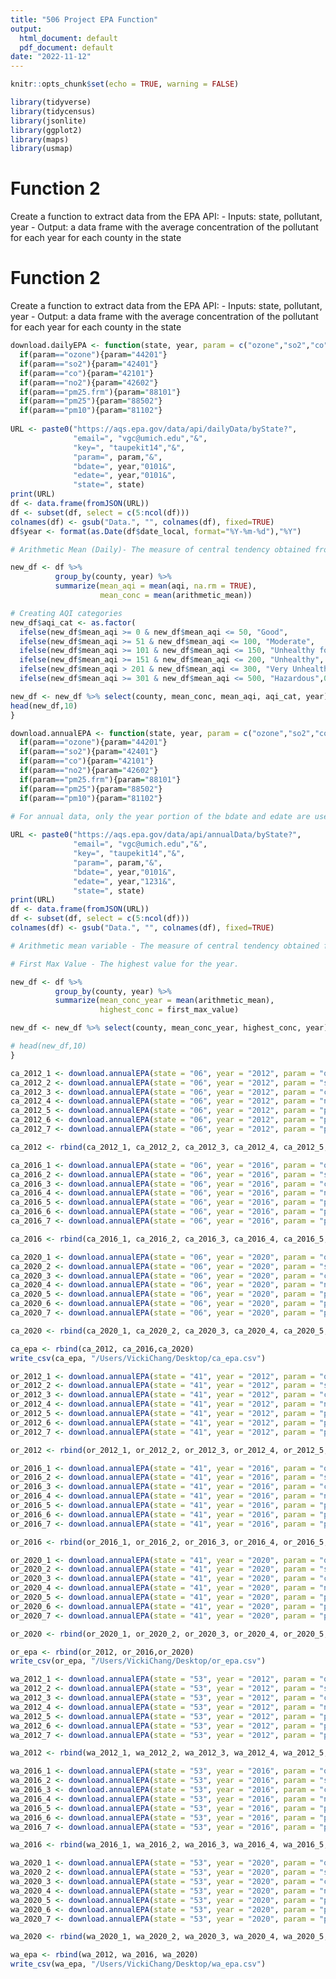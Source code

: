 ```yaml
---
title: "506 Project EPA Function"
output:
  html_document: default
  pdf_document: default
date: "2022-11-12"
---
```


```r
knitr::opts_chunk$set(echo = TRUE, warning = FALSE)
```

```r
library(tidyverse)
library(tidycensus)
library(jsonlite)
library(ggplot2) 
library(maps)
library(usmap)
```

# Function 2

Create a function to extract data from the EPA API:
- Inputs: state, pollutant, year
- Output: a data frame with the average concentration of the pollutant for each year for each county in the state 

# Function 2

Create a function to extract data from the EPA API:
- Inputs: state, pollutant, year
- Output: a data frame with the average concentration of the pollutant for each year for each county in the state 

```r
download.dailyEPA <- function(state, year, param = c("ozone","so2","co","no2","pm25.frm","pm25","pm10")){
  if(param=="ozone"){param="44201"}
  if(param=="so2"){param="42401"}
  if(param=="co"){param="42101"}
  if(param=="no2"){param="42602"}
  if(param=="pm25.frm"){param="88101"}
  if(param=="pm25"){param="88502"}
  if(param=="pm10"){param="81102"}
  
URL <- paste0("https://aqs.epa.gov/data/api/dailyData/byState?",
              "email=", "vgc@umich.edu","&",
              "key=", "taupekit14","&", 
              "param=", param,"&", 
              "bdate=", year,"0101&",
              "edate=", year,"0101&",
              "state=", state)
print(URL)
df <- data.frame(fromJSON(URL))
df <- subset(df, select = c(5:ncol(df)))
colnames(df) <- gsub("Data.", "", colnames(df), fixed=TRUE)
df$year <- format(as.Date(df$date_local, format="%Y-%m-%d"),"%Y")

# Arithmetic Mean (Daily)- The measure of central tendency obtained from the sum of the observed pollutant data values in the daily data set divided by the number of values that comprise the sum for the daily data set. 

new_df <- df %>% 
          group_by(county, year) %>% 
          summarize(mean_aqi = mean(aqi, na.rm = TRUE),
                    mean_conc = mean(arithmetic_mean))

# Creating AQI categories
new_df$aqi_cat <- as.factor(
  ifelse(new_df$mean_aqi >= 0 & new_df$mean_aqi <= 50, "Good",
  ifelse(new_df$mean_aqi >= 51 & new_df$mean_aqi <= 100, "Moderate", 
  ifelse(new_df$mean_aqi >= 101 & new_df$mean_aqi <= 150, "Unhealthy for Sensitive Groups", 
  ifelse(new_df$mean_aqi >= 151 & new_df$mean_aqi <= 200, "Unhealthy", 
  ifelse(new_df$mean_aqi > 201 & new_df$mean_aqi <= 300, "Very Unhealthy", 
  ifelse(new_df$mean_aqi >= 301 & new_df$mean_aqi <= 500, "Hazardous",0)))))))

new_df <- new_df %>% select(county, mean_conc, mean_aqi, aqi_cat, year)
head(new_df,10)
}
```

```r
download.annualEPA <- function(state, year, param = c("ozone","so2","co","no2","pm25.frm","pm25","pm10")){
  if(param=="ozone"){param="44201"}
  if(param=="so2"){param="42401"}
  if(param=="co"){param="42101"}
  if(param=="no2"){param="42602"}
  if(param=="pm25.frm"){param="88101"}
  if(param=="pm25"){param="88502"}
  if(param=="pm10"){param="81102"}

# For annual data, only the year portion of the bdate and edate are used and only whole years of data are returned. For example, bdate = 20171231 and edate = 20180101 will return full data for 2017 and 2018
  
URL <- paste0("https://aqs.epa.gov/data/api/annualData/byState?",
              "email=", "vgc@umich.edu","&",
              "key=", "taupekit14","&", 
              "param=", param,"&", 
              "bdate=", year,"0101&",
              "edate=", year,"1231&",
              "state=", state)
print(URL)
df <- data.frame(fromJSON(URL))
df <- subset(df, select = c(5:ncol(df)))
colnames(df) <- gsub("Data.", "", colnames(df), fixed=TRUE)

# Arithmetic mean variable - The measure of central tendency obtained from the sum of the observed pollutant data values in the yearly data set divided by the number of values that comprise the sum for the yearly data set.

# First Max Value - The highest value for the year.

new_df <- df %>% 
          group_by(county, year) %>% 
          summarize(mean_conc_year = mean(arithmetic_mean),
                    highest_conc = first_max_value)

new_df <- new_df %>% select(county, mean_conc_year, highest_conc, year)

# head(new_df,10)
}
```

```r
ca_2012_1 <- download.annualEPA(state = "06", year = "2012", param = "ozone")
ca_2012_2 <- download.annualEPA(state = "06", year = "2012", param = "so2")
ca_2012_3 <- download.annualEPA(state = "06", year = "2012", param = "co")
ca_2012_4 <- download.annualEPA(state = "06", year = "2012", param = "no2")
ca_2012_5 <- download.annualEPA(state = "06", year = "2012", param = "pm25.frm")
ca_2012_6 <- download.annualEPA(state = "06", year = "2012", param = "pm25")
ca_2012_7 <- download.annualEPA(state = "06", year = "2012", param = "pm10")

ca_2012 <- rbind(ca_2012_1, ca_2012_2, ca_2012_3, ca_2012_4, ca_2012_5, ca_2012_6, ca_2012_7)

ca_2016_1 <- download.annualEPA(state = "06", year = "2016", param = "ozone")
ca_2016_2 <- download.annualEPA(state = "06", year = "2016", param = "so2")
ca_2016_3 <- download.annualEPA(state = "06", year = "2016", param = "co")
ca_2016_4 <- download.annualEPA(state = "06", year = "2016", param = "no2")
ca_2016_5 <- download.annualEPA(state = "06", year = "2016", param = "pm25.frm")
ca_2016_6 <- download.annualEPA(state = "06", year = "2016", param = "pm25")
ca_2016_7 <- download.annualEPA(state = "06", year = "2016", param = "pm10")

ca_2016 <- rbind(ca_2016_1, ca_2016_2, ca_2016_3, ca_2016_4, ca_2016_5, ca_2016_6, ca_2016_7)

ca_2020_1 <- download.annualEPA(state = "06", year = "2020", param = "ozone")
ca_2020_2 <- download.annualEPA(state = "06", year = "2020", param = "so2")
ca_2020_3 <- download.annualEPA(state = "06", year = "2020", param = "co")
ca_2020_4 <- download.annualEPA(state = "06", year = "2020", param = "no2")
ca_2020_5 <- download.annualEPA(state = "06", year = "2020", param = "pm25.frm")
ca_2020_6 <- download.annualEPA(state = "06", year = "2020", param = "pm25")
ca_2020_7 <- download.annualEPA(state = "06", year = "2020", param = "pm10")

ca_2020 <- rbind(ca_2020_1, ca_2020_2, ca_2020_3, ca_2020_4, ca_2020_5, ca_2020_6, ca_2020_7)

ca_epa <- rbind(ca_2012, ca_2016,ca_2020)
write_csv(ca_epa, "/Users/VickiChang/Desktop/ca_epa.csv")
```


```r
or_2012_1 <- download.annualEPA(state = "41", year = "2012", param = "ozone")
or_2012_2 <- download.annualEPA(state = "41", year = "2012", param = "so2")
or_2012_3 <- download.annualEPA(state = "41", year = "2012", param = "co")
or_2012_4 <- download.annualEPA(state = "41", year = "2012", param = "no2")
or_2012_5 <- download.annualEPA(state = "41", year = "2012", param = "pm25.frm")
or_2012_6 <- download.annualEPA(state = "41", year = "2012", param = "pm25")
or_2012_7 <- download.annualEPA(state = "41", year = "2012", param = "pm10")

or_2012 <- rbind(or_2012_1, or_2012_2, or_2012_3, or_2012_4, or_2012_5, or_2012_6, or_2012_7)

or_2016_1 <- download.annualEPA(state = "41", year = "2016", param = "ozone")
or_2016_2 <- download.annualEPA(state = "41", year = "2016", param = "so2")
or_2016_3 <- download.annualEPA(state = "41", year = "2016", param = "co")
or_2016_4 <- download.annualEPA(state = "41", year = "2016", param = "no2")
or_2016_5 <- download.annualEPA(state = "41", year = "2016", param = "pm25.frm")
or_2016_6 <- download.annualEPA(state = "41", year = "2016", param = "pm25")
or_2016_7 <- download.annualEPA(state = "41", year = "2016", param = "pm10")

or_2016 <- rbind(or_2016_1, or_2016_2, or_2016_3, or_2016_4, or_2016_5, or_2016_6, or_2016_7)

or_2020_1 <- download.annualEPA(state = "41", year = "2020", param = "ozone")
or_2020_2 <- download.annualEPA(state = "41", year = "2020", param = "so2")
or_2020_3 <- download.annualEPA(state = "41", year = "2020", param = "co")
or_2020_4 <- download.annualEPA(state = "41", year = "2020", param = "no2")
or_2020_5 <- download.annualEPA(state = "41", year = "2020", param = "pm25.frm")
or_2020_6 <- download.annualEPA(state = "41", year = "2020", param = "pm25")
or_2020_7 <- download.annualEPA(state = "41", year = "2020", param = "pm10")

or_2020 <- rbind(or_2020_1, or_2020_2, or_2020_3, or_2020_4, or_2020_5, or_2020_6, or_2020_7)

or_epa <- rbind(or_2012, or_2016,or_2020)
write_csv(or_epa, "/Users/VickiChang/Desktop/or_epa.csv")
```

```r
wa_2012_1 <- download.annualEPA(state = "53", year = "2012", param = "ozone")
wa_2012_2 <- download.annualEPA(state = "53", year = "2012", param = "so2")
wa_2012_3 <- download.annualEPA(state = "53", year = "2012", param = "co")
wa_2012_4 <- download.annualEPA(state = "53", year = "2012", param = "no2")
wa_2012_5 <- download.annualEPA(state = "53", year = "2012", param = "pm25.frm")
wa_2012_6 <- download.annualEPA(state = "53", year = "2012", param = "pm25")
wa_2012_7 <- download.annualEPA(state = "53", year = "2012", param = "pm10")

wa_2012 <- rbind(wa_2012_1, wa_2012_2, wa_2012_3, wa_2012_4, wa_2012_5, wa_2012_6, wa_2012_7)

wa_2016_1 <- download.annualEPA(state = "53", year = "2016", param = "ozone")
wa_2016_2 <- download.annualEPA(state = "53", year = "2016", param = "so2")
wa_2016_3 <- download.annualEPA(state = "53", year = "2016", param = "co")
wa_2016_4 <- download.annualEPA(state = "53", year = "2016", param = "no2")
wa_2016_5 <- download.annualEPA(state = "53", year = "2016", param = "pm25.frm")
wa_2016_6 <- download.annualEPA(state = "53", year = "2016", param = "pm25")
wa_2016_7 <- download.annualEPA(state = "53", year = "2016", param = "pm10")

wa_2016 <- rbind(wa_2016_1, wa_2016_2, wa_2016_3, wa_2016_4, wa_2016_5, wa_2016_6, wa_2016_7)

wa_2020_1 <- download.annualEPA(state = "53", year = "2020", param = "ozone")
wa_2020_2 <- download.annualEPA(state = "53", year = "2020", param = "so2")
wa_2020_3 <- download.annualEPA(state = "53", year = "2020", param = "co")
wa_2020_4 <- download.annualEPA(state = "53", year = "2020", param = "no2")
wa_2020_5 <- download.annualEPA(state = "53", year = "2020", param = "pm25.frm")
wa_2020_6 <- download.annualEPA(state = "53", year = "2020", param = "pm25")
wa_2020_7 <- download.annualEPA(state = "53", year = "2020", param = "pm10")

wa_2020 <- rbind(wa_2020_1, wa_2020_2, wa_2020_3, wa_2020_4, wa_2020_5, wa_2020_6, wa_2020_7)

wa_epa <- rbind(wa_2012, wa_2016, wa_2020)
write_csv(wa_epa, "/Users/VickiChang/Desktop/wa_epa.csv")
```
